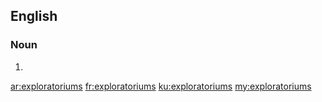 ==English==

===Noun===
{{head|en|plural}}

# {{plural of|exploratorium|lang=en|nocat=1}}

[[ar:exploratoriums]]
[[fr:exploratoriums]]
[[ku:exploratoriums]]
[[my:exploratoriums]]